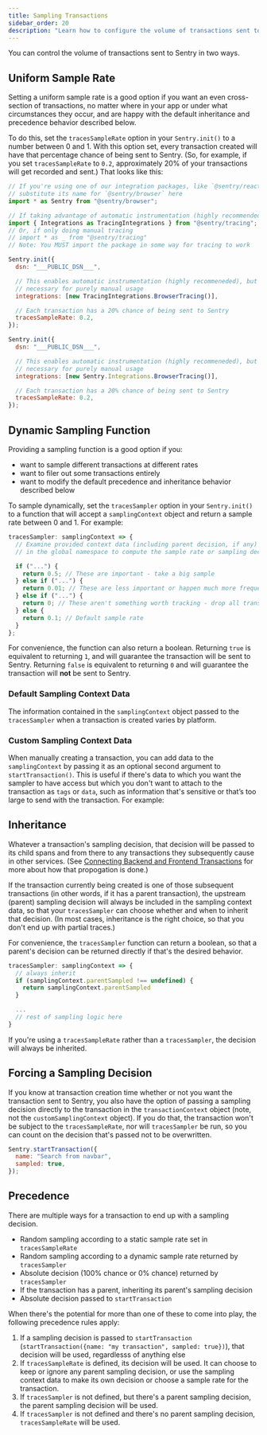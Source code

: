 ```yaml
---
title: Sampling Transactions
sidebar_order: 20
description: "Learn how to configure the volume of transactions sent to Sentry."
---
```


You can control the volume of transactions sent to Sentry in two ways.

## Uniform Sample Rate

Setting a uniform sample rate is a good option if you want an even cross-section of transactions, no matter where in your app or under what circumstances they occur, and are happy with the default inheritance and precedence behavior described below.

To do this, set the `tracesSampleRate` option in your `Sentry.init()` to a number between 0 and 1. With this option set, every transaction created will have that percentage chance of being sent to Sentry. (So, for example, if you set `tracesSampleRate` to `0.2`, approximately 20% of your transactions will get recorded and sent.) That looks like this:

```javascript {tabTitle: ESM}
// If you're using one of our integration packages, like `@sentry/react` or `@sentry/angular`,
// substitute its name for `@sentry/browser` here
import * as Sentry from "@sentry/browser";

// If taking advantage of automatic instrumentation (highly recommended)
import { Integrations as TracingIntegrations } from "@sentry/tracing";
// Or, if only doing manual tracing
// import * as _ from "@sentry/tracing"
// Note: You MUST import the package in some way for tracing to work

Sentry.init({
  dsn: "___PUBLIC_DSN___",

  // This enables automatic instrumentation (highly recommeneded), but is not
  // necessary for purely manual usage
  integrations: [new TracingIntegrations.BrowserTracing()],

  // Each transaction has a 20% chance of being sent to Sentry
  tracesSampleRate: 0.2,
});
```

```javascript {tabTitle: CDN}
Sentry.init({
  dsn: "___PUBLIC_DSN___",

  // This enables automatic instrumentation (highly recommeneded), but is not
  // necessary for purely manual usage
  integrations: [new Sentry.Integrations.BrowserTracing()],

  // Each transaction has a 20% chance of being sent to Sentry
  tracesSampleRate: 0.2,
});
```

## Dynamic Sampling Function

Providing a sampling function is a good option if you:

- want to sample different transactions at different rates
- want to filer out some transactions entirely
- want to modify the default precedence and inheritance behavior described below

To sample dynamically, set the `tracesSampler` option in your `Sentry.init()` to a function that will accept a `samplingContext` object and return a sample rate between 0 and 1. For example:

```javascript
tracesSampler: samplingContext => {
  // Examine provided context data (including parent decision, if any) along with anything
  // in the global namespace to compute the sample rate or sampling decision for this transaction.

  if ("...") {
    return 0.5; // These are important - take a big sample
  } else if ("...") {
    return 0.01; // These are less important or happen much more frequently - only take 1% of them
  } else if ("...") {
    return 0; // These aren't something worth tracking - drop all transactions like this
  } else {
    return 0.1; // Default sample rate
  }
};
```

For convenience, the function can also return a boolean. Returning `true` is equivalent to returning `1`, and will guarantee the transaction will be sent to Sentry. Returning `false` is equivalent to returning `0` and will guarantee the transaction will **not** be sent to Sentry.

### Default Sampling Context Data

The information contained in the `samplingContext` object passed to the `tracesSampler` when a transaction is created varies by platform.

<PlatformContent includePath="performance/default-sampling-context" />

### Custom Sampling Context Data

When manually creating a transaction, you can add data to the `samplingContext` by passing it as an optional second argument to `startTransaction()`. This is useful if there's data to which you want the sampler to have access but which you don't want to attach to the transaction as `tags` or `data`, such as information that's sensitive or that’s too large to send with the transaction. For example:

<PlatformContent includePath="performance/custom-sampling-context" />

## Inheritance

Whatever a transaction's sampling decision, that decision will be passed to its child spans and from there to any transactions they subsequently cause in other services. (See [Connecting Backend and Frontend Transactions](/platforms/javascript/performance/) for more about how that propogation is done.)

If the transaction currently being created is one of those subsequent transactions (in other words, if it has a parent transaction), the upstream (parent) sampling decision will always be included in the sampling context data, so that your `tracesSampler` can choose whether and when to inherit that decision. (In most cases, inheritance is the right choice, so that you don't end up with partial traces.)

For convenience, the `tracesSampler` function can return a boolean, so that a parent's decision can be returned directly if that's the desired behavior.

```javascript
tracesSampler: samplingContext => {
  // always inherit
  if (samplingContext.parentSampled !== undefined) {
    return samplingContext.parentSampled
  }

  ...
  // rest of sampling logic here
}
```

If you're using a `tracesSampleRate` rather than a `tracesSampler`, the decision will always be inherited.

## Forcing a Sampling Decision

If you know at transaction creation time whether or not you want the transaction sent to Sentry, you also have the option of passing a sampling decision directly to the transaction in the `transactionContext` object (note, not the `customSamplingContext` object). If you do that, the transaction won't be subject to the `tracesSampleRate`, nor will `tracesSampler` be run, so you can count on the decision that's passed not to be overwritten.

```javascript
Sentry.startTransaction({
  name: "Search from navbar",
  sampled: true,
});
```

## Precedence

There are multiple ways for a transaction to end up with a sampling decision.

- Random sampling according to a static sample rate set in `tracesSampleRate`
- Random sampling according to a dynamic sample rate returned by `tracesSampler`
- Absolute decision (100% chance or 0% chance) returned by `tracesSampler`
- If the transaction has a parent, inheriting its parent's sampling decision
- Absolute decision passed to `startTransaction`

When there's the potential for more than one of these to come into play, the following precedence rules apply:

1. If a sampling decision is passed to `startTransaction` (`startTransaction({name: "my transaction", sampled: true})`), that decision will be used, regardlesss of anything else
2. If `tracesSampleRate` is defined, its decision will be used. It can choose to keep or ignore any parent sampling decision, or use the sampling context data to make its own decision or choose a sample rate for the transaction.
3. If `tracesSampler` is not defined, but there's a parent sampling decision, the parent sampling decision will be used.
4. If `tracesSampler` is not defined and there's no parent sampling decision, `tracesSampleRate` will be used.
